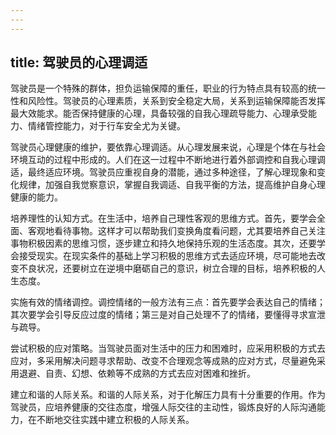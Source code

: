 ```yaml
---
---
---
```

title: 驾驶员的心理调适
---



驾驶员是一个特殊的群体，担负运输保障的重任，职业的行为特点具有较高的统一性和风险性。驾驶员的心理素质，关系到安全稳定大局，关系到运输保障能否发挥最大效能求。能否保持健康的心理，具备较强的自我心理疏导能力、心理承受能力、情绪管控能力，对于行车安全尤为关键。

驾驶员心理健康的维护，要依靠心理调适。从心理发展来说，心理是个体在与社会环境互动的过程中形成的。人们在这一过程中不断地进行着外部调控和自我心理调适，最终适应环境。驾驶员应重视自身的潜能，通过多种途径，了解心理现象和变化规律，加强自我觉察意识，掌握自我调适、自我平衡的方法，提高维护自身心理健康的能力。

培养理性的认知方式。在生活中，培养自己理性客观的思维方式。首先，要学会全面、客观地看待事物。这样才可以帮助我们变换角度看问题，尤其要培养自己关注事物积极因素的思维习惯，逐步建立和持久地保持乐观的生活态度。其次，还要学会接受现实。在现实条件的基础上学习积极的思维方式去适应环境，尽可能地去改变不良状况，还要树立在逆境中磨砺自己的意识，树立合理的目标，培养积极的人生态度。

实施有效的情绪调控。调控情绪的一般方法有三点：首先要学会表达自己的情绪；其次要学会引导反应过度的情绪；第三是对自己处理不了的情绪，要懂得寻求宣泄与疏导。

尝试积极的应对策略。当驾驶员面对生活中的压力和困难时，应采用积极的方式去应对，多采用解决问题寻求帮助、改变不合理观念等成熟的应对方式，尽量避免采用退避、自责、幻想、依赖等不成熟的方式去应对困难和挫折。

建立和谐的人际关系。和谐的人际关系，对于化解压力具有十分重要的作用。作为驾驶员，应培养健康的交往态度，增强人际交往的主动性，锻炼良好的人际沟通能力，在不断地交往实践中建立积极的人际关系。